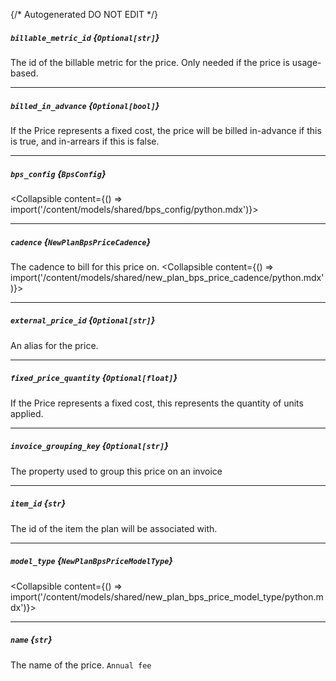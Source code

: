 {/* Autogenerated DO NOT EDIT  */}

##### `billable_metric_id` *{`Optional[str]`}*
The id of the billable metric for the price. Only needed if the price is usage-based.

---
##### `billed_in_advance` *{`Optional[bool]`}*
If the Price represents a fixed cost, the price will be billed in-advance if this is true, and in-arrears if this is false.

---
##### `bps_config` *{`BpsConfig`}*
<Collapsible content={() => import('/content/models/shared/bps_config/python.mdx')}>
</Collapsible>

---
##### `cadence` *{`NewPlanBpsPriceCadence`}*
The cadence to bill for this price on.
<Collapsible content={() => import('/content/models/shared/new_plan_bps_price_cadence/python.mdx')}>
</Collapsible>

---
##### `external_price_id` *{`Optional[str]`}*
An alias for the price.

---
##### `fixed_price_quantity` *{`Optional[float]`}*
If the Price represents a fixed cost, this represents the quantity of units applied.

---
##### `invoice_grouping_key` *{`Optional[str]`}*
The property used to group this price on an invoice

---
##### `item_id` *{`str`}*
The id of the item the plan will be associated with.

---
##### `model_type` *{`NewPlanBpsPriceModelType`}*
<Collapsible content={() => import('/content/models/shared/new_plan_bps_price_model_type/python.mdx')}>
</Collapsible>

---
##### `name` *{`str`}*
The name of the price.
`Annual fee`

